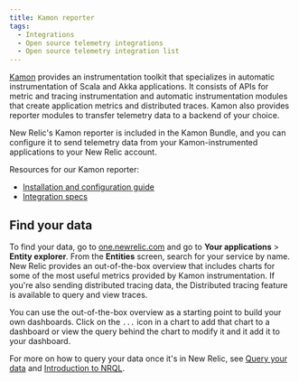 ```yaml
---
title: Kamon reporter
tags:
  - Integrations
  - Open source telemetry integrations
  - Open source telemetry integration list
---
```


[Kamon](https://kamon.io/) provides an instrumentation toolkit that specializes in automatic instrumentation of Scala and Akka applications. It consists of APIs for metric and tracing instrumentation and automatic instrumentation modules that create application metrics and distributed traces. Kamon also provides reporter modules to transfer telemetry data to a backend of your choice.

New Relic's Kamon reporter is included in the Kamon Bundle, and you can configure it to send telemetry data from your Kamon-instrumented applications to your New Relic account.

Resources for our Kamon reporter:

* [Installation and configuration guide](https://kamon.io/docs/latest/reporters/newrelic/)
* [Integration specs](https://github.com/newrelic/newrelic-exporter-specs/tree/master/kamon)

## Find your data

To find your data, go to [one.newrelic.com](https://one.newrelic.com/ "Link opens in a new window.") and go to **Your applications** > **Entity explorer**. From the **Entities** screen, search for your service by name. New Relic provides an out-of-the-box overview that includes charts for some of the most useful metrics provided by Kamon instrumentation. If you're also sending distributed tracing data, the Distributed tracing feature is available to query and view traces.

You can use the out-of-the-box overview as a starting point to build your own dashboards. Click on the `...` icon in a chart to add that chart to a dashboard or view the query behind the chart to modify it and it add it to your dashboard.

For more on how to query your data once it's in New Relic, see [Query your data](/docs/using-new-relic/data/understand-data/query-new-relic-data) and [Introduction to NRQL](/docs/query-data/nrql-new-relic-query-language/getting-started/introduction-nrql).
